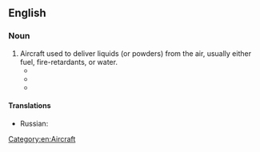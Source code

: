 {{also|airtanker}}
==English==

===Noun===
{{en-noun}}
# Aircraft used to deliver liquids (or powders) from the air, usually either fuel, fire-retardants, or water.
#* {{quote-text|year=1945|author=Sydney E. Veale|title=To-morrow's Airliners, Airways and Airports|page=254|passage=In this, the airliner made contact with an '''air tanker''' and "topped up" its incompletely filled tanks with fuel enough for the contemplated journey.}}
#* {{quote-text|year=1989|author=Julian Jay Savarin|title=Trophy|page=157|passage=Sometime later, they made a rendezvous with a Victor '''air tanker''' for a top-up of fuel and then resumed patrol while the tanker headed back.}}
#* {{quote-text|year=2002|author=Robert W. Klinoff|title=Introduction to Fire Protection|page=188|passage=If the only '''air tanker''' available is 300 miles away, it can still be over your fire in a fairly short period of time.}}

====Translations====
{{trans-top|aircraft used to deliver liquids (or powders) from the air}}
{{trans-mid}}
* Russian: {{t|ru|самолёт-запра́вщик|m}}
{{trans-bottom}}

[[Category:en:Aircraft]]